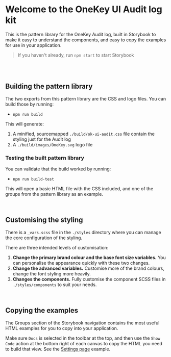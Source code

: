 
<Meta title="OneKey UI Audit log kit" />

# Welcome to the OneKey UI Audit log kit

This is the pattern library for the OneKey Audit log, built in Storybook to make it easy to understand the components, and easy to copy the examples for use in your application.

> If you haven't already, run `npm start` to start Storybook

<br/><br/>

## Building the pattern library

The two exports from this pattern library are the CSS and logo files. You can build those by running:

- `npm run build`

This will generate:

1. A minified, sourcemapped `./build/ok-ui-audit.css` file contain the styling just for the Audit log
2. A `./build/images/OneKey.svg` logo file

### Testing the built pattern library

You can validate that the build worked by running:

- `npm run build-test`

This will open a basic HTML file with the CSS included, and one of the groups from the pattern library as an example.

<br/>

## Customising the styling

There is a `_vars.scss` file in the `./styles` directory where you can manage the core configuration of the styling.

There are three intended levels of customisation:

1. **Change the primary brand colour and the base font size variables.** You can personalise the appearance quickly with these two changes.
2. **Change the advanced variables.** Customise more of the brand colours, change the font styling more heavily.
3. **Changes the components.** Fully customise the component SCSS files in `./styles/components` to suit your needs.

<br/>

## Copying the examples

The Groups section of the Storybook navigation contains the most useful HTML examples for you to copy into your application.

Make sure `Docs` is selected in the toolbar at the top, and then use the `Show Code` action at the bottom right of each canvas to copy the HTML you need to build that view. See the [Settings page](/docs/groups-settings--settings) example.
